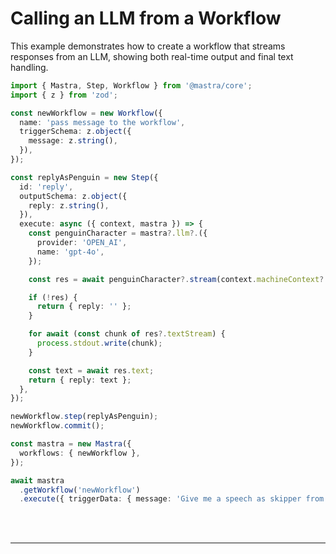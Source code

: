 
# Calling an LLM from a Workflow

This example demonstrates how to create a workflow that streams responses from an LLM, showing both real-time output and final text handling.

```ts showLineNumbers copy
import { Mastra, Step, Workflow } from '@mastra/core';
import { z } from 'zod';

const newWorkflow = new Workflow({
  name: 'pass message to the workflow',
  triggerSchema: z.object({
    message: z.string(),
  }),
});

const replyAsPenguin = new Step({
  id: 'reply',
  outputSchema: z.object({
    reply: z.string(),
  }),
  execute: async ({ context, mastra }) => {
    const penguinCharacter = mastra?.llm?.({
      provider: 'OPEN_AI',
      name: 'gpt-4o',
    });

    const res = await penguinCharacter?.stream(context.machineContext?.triggerData?.message);

    if (!res) {
      return { reply: '' };
    }

    for await (const chunk of res?.textStream) {
      process.stdout.write(chunk);
    }

    const text = await res.text;
    return { reply: text };
  },
});

newWorkflow.step(replyAsPenguin);
newWorkflow.commit();

const mastra = new Mastra({
  workflows: { newWorkflow },
});

await mastra
  .getWorkflow('newWorkflow')
  .execute({ triggerData: { message: 'Give me a speech as skipper from penguin of madagascar' } });
```

<br />
<br />
<hr className="dark:border-[#404040] border-gray-300" />
<br />
<br />
<GithubLink
  link={'https://github.com/mastra-ai/mastra/blob/main/examples/basics/workflows/calling-llm-from-workflow'}
/>
